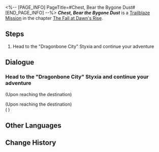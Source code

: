 <%-- [PAGE_INFO]
PageTitle=#Chest, Bear the Bygone Dust#
[END_PAGE_INFO] --%>
{{Stub|Dialogue.}}
{{Mission Infobox
|id            = 1040403
|title         = 
|image         = <!--Mission Chest, Bear the Bygone Dust.png-->
|type          = Trailblaze
|event_name    = 
|chapter       = The Fall at Dawn's Rise
|requirements  = [[Trailblaze Mission]] ''[[Scrolls, Turn the Blade's Gaze]]'' completed
|summary       = After escorting you and Phainon to the Grove, Cipher resumes her underworld treasure hunt with Bartholos, the "Spirithief," as her new companion. Unseen by her, Aglaea's golden nymph latches onto Bartholos, hitching a ride. Upon being discovered, Aglaea makes a last request, and implores Cipher to return to Okhema and fulfill the destiny of the Chrysos Heirs. Memories of a millennia past flicker within Cipher, and for once, her heart wavers.
|characters    = Trailblazer
|startLocation = [[Amphoreus]] - [["Dragonbone City" Styxia]]
|world         = Amphoreus
|area          = "Dragonbone City" Styxia
|prev          = Scrolls, Turn the Blade's Gaze
|next          = Golden Thread, Relay the Savior's Fate
|rewards       = Trailblaze EXP*700; Stellar Jade*90; Traveler's Guide*6; Refined Aether*6; Celestial Ambrosia*280; Credit*90,000
}}
'''''Chest, Bear the Bygone Dust''''' is a [[Trailblaze Mission]] in the chapter [[The Fall at Dawn's Rise]].

==Steps==
# Head to the "Dragonbone City" Styxia and continue your adventure

<!--
==Gameplay Notes==

--><!--
==Trial Character==

-->
==Dialogue==
{{Stub Dialogue}}
===Head to the "Dragonbone City" Styxia and continue your adventure{{subst:void|<!--104040301-->}}===
{{Mission Description|type=trailblaze|location="Dragonbone City" Styxia|After dropping (Trailblazer) and Phainon off at the Grove, Cipher rounded up the "Spirithief", Bartholos, and returned to the Nethershore for a bit of scavenging...}}
{{Dialogue Start}}
;(Upon reaching the destination)

;(Upon reaching the destination)
;({{tx|Unknown performance}}<!--Error: ENOENT: no such file or directory, open 'D:\Users\higbe\Documents\StarRailData\beta\Story\Discussion\Mission\1040401\DS104040104.json'-->)
{{Dialogue End}}

==Other Languages==
{{Other Languages
|en   = Chest, Bear the Bygone Dust
|zhs  = 宝箱啊，兀自承装下前尘
|zht  = 寶箱啊，兀自承裝下前塵
|ja   = 宝箱よ、過去を孤独で抱き締めよ
|ko   = 보물상자여, 홀로 과거를 담아 주오
|es   = Cofre, conserva los vestigios del pasado
|fr   = Coffre, conserve les vestiges du passé
|ru   = О сундук, в котором хранится прошлое
|th   = หีบสมบัติเอ๋ย จงบรรจุไว้ซึ่งเศษเสี้ยวอดีต
|vi   = Hỡi rương báu, hãy giữ lấy dấu vết của quá khứ
|de   = O Schatztruhe, du trägst die Vergangenheit in dir
|id   = Peti Harta, Diam-Diam Memuat Masa Silam
|pt   = Baú, Carregue a Poeira Passada
}}

==Change History==
{{Change History|3.3}}
